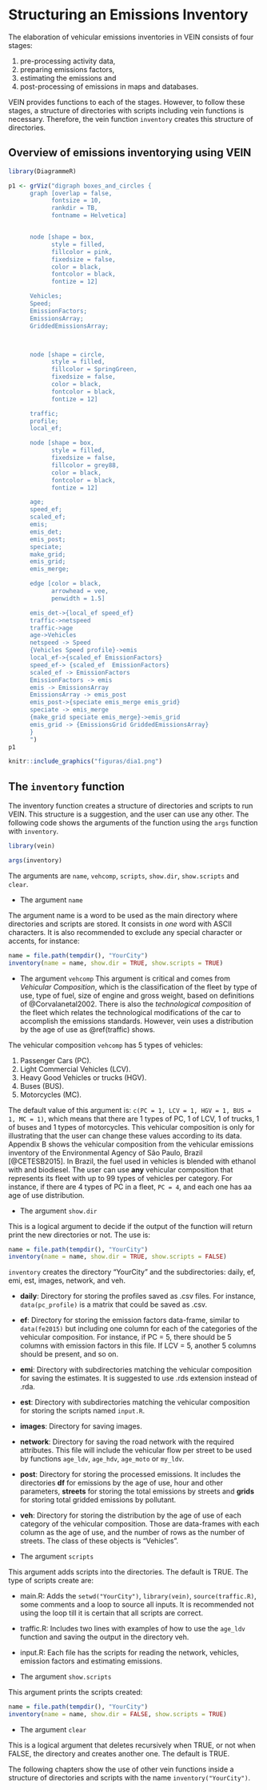 # Structuring an Emissions Inventory {#st}

The elaboration of vehicular emissions inventories in VEIN consists of four stages:

1. pre-processing activity data,
2. preparing emissions factors,
3. estimating the emissions and
4. post-processing of emissions in maps and databases.

VEIN provides functions to each of the stages. However, to follow these stages, a structure of directories with scripts including vein functions is necessary. Therefore, the vein function `inventory` creates this structure of directories.


## Overview of emissions inventorying using VEIN {#veinstructure}

```r
library(DiagrammeR)

p1 <- grViz("digraph boxes_and_circles {
      graph [overlap = false,
            fontsize = 10,
            rankdir = TB,
            fontname = Helvetica]


      node [shape = box,
            style = filled,
            fillcolor = pink,
            fixedsize = false,
            color = black,
            fontcolor = black,
            fontize = 12]

      Vehicles;
      Speed;
      EmissionFactors;
      EmissionsArray;
      GriddedEmissionsArray;



      node [shape = circle,
            style = filled,
            fillcolor = SpringGreen,
            fixedsize = false,
            color = black,
            fontcolor = black,
            fontize = 12]

      traffic;
      profile;
      local_ef;

      node [shape = box,
            style = filled,
            fixedsize = false,
            fillcolor = grey88,
            color = black,
            fontcolor = black,
            fontize = 12]

      age;
      speed_ef;
      scaled_ef;
      emis;
      emis_det;
      emis_post;
      speciate;
      make_grid;
      emis_grid;
      emis_merge;

      edge [color = black,
            arrowhead = vee,
            penwidth = 1.5]

      emis_det->{local_ef speed_ef}
      traffic->netspeed
      traffic->age
      age->Vehicles
      netspeed -> Speed
      {Vehicles Speed profile}->emis
      local_ef->{scaled_ef EmissionFactors}
      speed_ef-> {scaled_ef  EmissionFactors}
      scaled_ef -> EmissionFactors
      EmissionFactors -> emis
      emis -> EmissionsArray
      EmissionsArray -> emis_post
      emis_post->{speciate emis_merge emis_grid}
      speciate -> emis_merge
      {make_grid speciate emis_merge}->emis_grid
      emis_grid -> {EmissionsGrid GriddedEmissionsArray}
      }
      ")
p1
```


```r
knitr::include_graphics("figuras/dia1.png")
```


## The `inventory` function

The inventory function creates a structure of directories and scripts to run VEIN. This structure is a suggestion, and the user can use any other. The following code shows the arguments of the function using the `args` function with `inventory`.

```r
library(vein)
```

```r
args(inventory)
```

The arguments are `name`, `vehcomp`, `scripts`, `show.dir`, `show.scripts` and `clear`.

- The argument `name`

The argument name is a word to be used as the main directory where directories and scripts are stored. It consists in *one* word with ASCII characters. It is also recommended to exclude any special character or accents, for instance:

```r
name = file.path(tempdir(), "YourCity")
inventory(name = name, show.dir = TRUE, show.scripts = TRUE)
```

- The argument `vehcomp`
This argument is critical and comes from _Vehicular Composition_, which is the classification of the fleet by type of use, type of fuel, size of engine and gross weight, based on definitions of @Corvalanetal2002. There is also the _technological composition_ of the fleet which relates the technological modifications of the car to accomplish the emissions standards. However, vein uses a distribution by the age of use as \@ref(traffic) shows.

The vehicular composition `vehcomp` has 5 types of vehicles:

1. Passenger Cars (PC).
1. Light Commercial Vehicles (LCV). 
1. Heavy Good Vehicles or trucks (HGV).
1. Buses (BUS).
1. Motorcycles (MC).

The default value of this argument is: `c(PC = 1, LCV = 1, HGV = 1, BUS = 1, MC = 1)`,  which means that there are 1 types of PC, 1 of LCV, 1 of trucks, 1 of buses and 1 types of motorcycles. This vehicular composition is only for illustrating that the user can change these values according to its data. Appendix B shows the vehicular composition from the vehicular emissions inventory of the  Environmental Agency of São Paulo, Brazil [@CETESB2015]. In Brazil, the fuel used in vehicles is blended with ethanol with and biodiesel. The user can use **any**  vehicular composition that represents its fleet with up to 99 types of vehicles per
category. For instance, if there are 4 types of PC in a fleet, `PC = 4`, and
each one has aa age of use distribution.

- The argument `show.dir`

This is a logical argument to decide if the output of the function will return print the new directories or not. The use is:

```r
name = file.path(tempdir(), "YourCity")
inventory(name = name, show.dir = TRUE, show.scripts = FALSE)
```

`inventory` creates the directory "YourCity" and the subdirectories: daily,
ef, emi, est, images, network, and veh.

- **daily**: Directory for storing the profiles saved as .csv files. For instance, `data(pc_profile)` is a matrix that could be saved as .csv.
- **ef**: Directory for storing the emission factors data-frame, similar to
`data(fe2015)` but including one column for each of the categories of the
vehicular composition. For instance, if PC = 5, there should be 5 columns with emission factors in this file. If LCV = 5, another 5 columns should be present, and so on.
- **emi**: Directory with subdirectories matching the vehicular composition for saving the estimates. It is suggested to use .rds extension instead of .rda.
- **est**: Directory with subdirectories matching the vehicular composition for storing the scripts named `input.R`. 
- **images**: Directory for saving images.
- **network**: Directory for saving the road network with the required
attributes. This file will include the vehicular flow per street to be used by functions `age_ldv`,  `age_hdv`,  `age_moto` or `my_ldv`.
- **post**: Directory for storing the processed emissions. It includes the
directories **df** for emissions by the age of use, hour and other  parameters,
**streets** for storing the total emissions by streets and **grids** for storing total gridded emissions by pollutant.
- **veh**: Directory for storing the distribution by the age of use of each category of the vehicular composition. Those are data-frames with each column as the age of use, and the number of rows as the number of streets. The class of these objects is "Vehicles".

- The argument `scripts`

This argument adds scripts into the directories. The default is TRUE. The type of scripts create are:

- main.R: Adds the `setwd("YourCity")`, `library(vein)`, `source(traffic.R)`,
some comments and a loop to source all inputs. It is recommended not using the loop till it is certain that all scripts are correct.
- traffic.R: Includes two lines with examples of how to use the `age_ldv`
function and saving the output in the directory veh.
- input.R: Each file has the scripts for reading the network, vehicles, emission factors and estimating emissions.


- The argument `show.scripts`

This argument prints the scripts created:

```r
name = file.path(tempdir(), "YourCity")
inventory(name = name, show.dir = FALSE, show.scripts = TRUE)
```


- The argument `clear`

This is a logical argument that deletes recursively when TRUE, or not when FALSE, the directory and creates another one. The default is TRUE.

The following chapters show the use of other vein functions inside a structure of directories and scripts with the name `inventory("YourCity")`.
